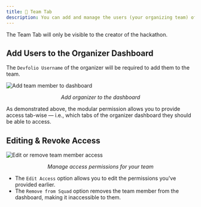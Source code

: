 ```yaml
---
title: 🤼 Team Tab
description: You can add and manage the users (your organizing team) of the Organizer Dashboard here.
---
```


<Callout title="Note" type="info">
  The Team Tab will only be visible to the creator of the hackathon.
</Callout>

## Add Users to the Organizer Dashboard

The `Devfolio Username` of the organizer will be required to add them to the team.

<img src="/assets/team.gif" alt="Add team member to dashboard" />
<p align="center"><i>Add organizer to the dashboard</i></p>

As demonstrated above, the modular permission allows you to provide access tab-wise — i.e., which tabs of the organizer dashboard they should be able to access.

## Editing & Revoke Access

<img src="/assets/revised.gif" alt="Edit or remove team member access" />
<p align="center"><i>Manage access permissions for your team</i></p>

- The `Edit Access` option allows you to edit the permissions you've provided earlier.  
- The `Remove from Squad` option removes the team member from the dashboard, making it inaccessible to them.
